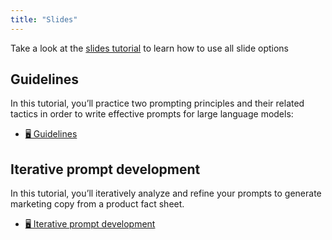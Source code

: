 ```yaml
---
title: "Slides"
---
```



::: {.callout-note appearance="simple"}
Take a look at the [slides tutorial](https://kirenz.github.io/lab-toolkit/slides/slides.html#/title-slide) to learn how to use all slide options 

:::

## Guidelines

In this tutorial, you'll practice two prompting principles and their related tactics in order to write effective prompts for large language models:

- [🖥️ Guidelines](/slides/guidelines.qmd)

## Iterative prompt development

In this tutorial, you'll iteratively analyze and refine your prompts to generate marketing copy from a product fact sheet.

- [🖥️ Iterative prompt development](/slides/iterative-prompt-development.qmd)

